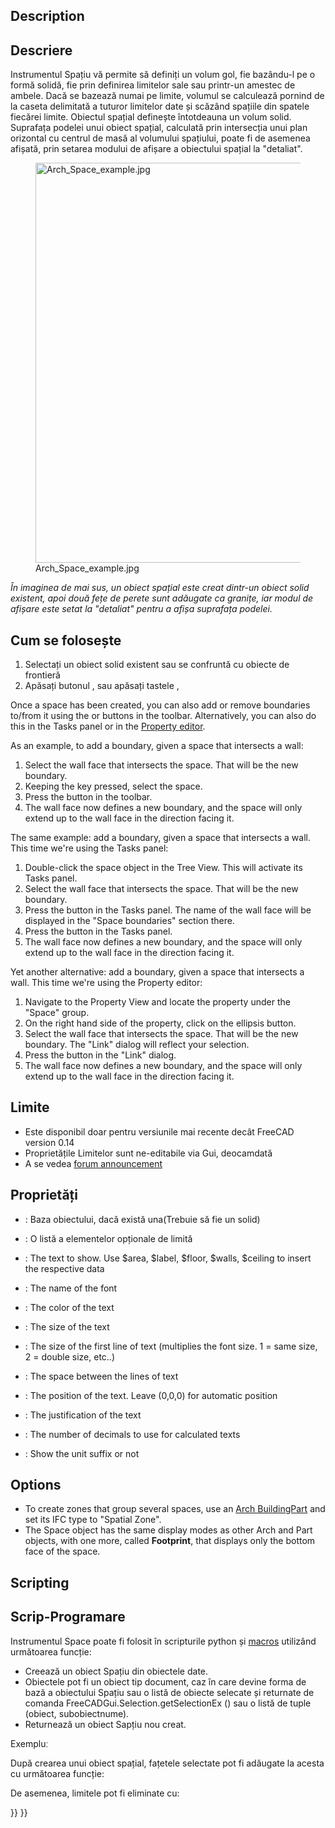 <languages/>

<div class="mw-translate-fuzzy">
{{docnav/ro
|[[Arch_Roof/ro|Roof]]
|[[Arch_Stairs/ro|Stairs]]
|[[Arch_Workbench/ro|Arch]]
|IconL=Arch_Roof.svg
|IconC=Workbench_Arch.svg
|IconR=Arch_Stairs.svg
}}
</div>

{{VeryImportantMessage|THIS COMMAND IS PART OF THE INTEGRATED [[BIM_Workbench|BIM WORKBENCH]] IN V1.0<br>
This page has been updated for that version.}}

<div class="mw-translate-fuzzy">
{{GuiCommand
|Name=Arch Space|Name/ro=Arch
|MenuLocation=Arch → Space
|Workbenches=[[Arch_Workbench/ro|Arch]]
|Shortcut={{KEY|S}} {{KEY|P}}
|SeeAlso=[[Arch Wall]], [[Arch Structure]]
|Version=0.14
}}
</div>

==Description==

<div class="mw-translate-fuzzy">
== Descriere ==
Instrumentul Spațiu vă permite să definiți un volum gol, fie bazându-l pe o formă solidă, fie prin definirea limitelor sale sau printr-un amestec de ambele. Dacă se bazează numai pe limite, volumul se calculează pornind de la caseta delimitată a tuturor limitelor date și scăzând spațiile din spatele fiecărei limite. Obiectul spațial definește întotdeauna un volum solid. Suprafața podelei unui obiect spațial, calculată prin intersecția unui plan orizontal cu centrul de masă al volumului spațiului, poate fi de asemenea afișată, prin setarea modului de afișare a obiectului spațial la "detaliat".
</div>

[[Image:Arch Space example.jpg|640px]]

<div class="mw-translate-fuzzy">
''În imaginea de mai sus, un obiect spațial este creat dintr-un obiect solid existent, apoi două fețe de perete sunt adăugate ca granițe, iar modul de afișare este setat la "detaliat" pentru a afișa suprafața podelei.''
</div>

<span id="Usage"></span>
<div class="mw-translate-fuzzy">
== Cum se folosește ==
</div>

<div class="mw-translate-fuzzy">
# Selectați un obiect solid existent sau se confruntă cu obiecte de frontieră
# Apăsați butonul {{KEY|[[Image:Arch_Space.png|16px]] [[Arch Space]]}}, sau apăsați tastele {{KEY|S}}, {{KEY|P}}
</div>

Once a space has been created, you can also add or remove boundaries to/from it using the {{Button|[[Image:Arch_Add.svg|16px]] [[Arch_Add|Add]]}} or {{Button|[[Image:Arch_Remove.svg|16px]] [[Arch_Remove|Remove]]}} buttons in the toolbar. Alternatively, you can also do this in the Tasks panel or in the [[Property_editor|Property editor]].

As an example, to add a boundary, given a space that intersects a wall:
# Select the wall face that intersects the space. That will be the new boundary.
# Keeping the {{KEY|Ctrl}} key pressed, select the space.
# Press the {{Button|[[Image:Arch_Add.svg|16px]] [[Arch_Add|Add]]}} button in the toolbar.
# The wall face now defines a new boundary, and the space will only extend up to the wall face in the direction facing it.

The same example: add a boundary, given a space that intersects a wall. This time we're using the Tasks panel:
# Double-click the space object in the Tree View. This will activate its Tasks panel.
# Select the wall face that intersects the space. That will be the new boundary.
# Press the {{Button|[[Image:Arch_Add.svg|16px]] [[Arch_Add|Add]]}} button in the Tasks panel. The name of the wall face will be displayed in the "Space boundaries" section there.
# Press the {{Button|OK}} button in the Tasks panel.
# The wall face now defines a new boundary, and the space will only extend up to the wall face in the direction facing it.

Yet another alternative: add a boundary, given a space that intersects a wall. This time we're using the Property editor:
# Navigate to the Property View and locate the {{PropertyData|Boundaries}} property under the "Space" group.
# On the right hand side of the {{PropertyData|Boundaries}} property, click on the ellipsis button.
# Select the wall face that intersects the space. That will be the new boundary. The "Link" dialog will reflect your selection.
# Press the {{Button|OK}} button in the "Link" dialog.
# The wall face now defines a new boundary, and the space will only extend up to the wall face in the direction facing it.

<span id="Limitations"></span>
<div class="mw-translate-fuzzy">
==Limite==
</div>

<div class="mw-translate-fuzzy">
* Este disponibil doar pentru versiunile mai recente decât FreeCAD version 0.14
* Proprietățile Limitelor sunt ne-editabile via Gui, deocamdată
* A se vedea [http://forum.freecadweb.org/viewtopic.php?f=9&t=4275 forum announcement]
</div>

<span id="Properties"></span>
==Proprietăți==

<div class="mw-translate-fuzzy">
* {{PropertyData|Base}}: Baza obiectului, dacă există una(Trebuie să fie un solid)
* {{PropertyData|Boundaries}}: O listă a elementelor opționale de limită
</div>

* {{PropertyView|Text}}: The text to show. Use $area, $label, $floor, $walls, $ceiling to insert the respective data
* {{PropertyView|FontName}}: The name of the font
* {{PropertyView|TextColor}}: The color of the text
* {{PropertyView|FontSize}}: The size of the text
* {{PropertyView|FirstLine}}: The size of the first line of text (multiplies the font size. 1 = same size, 2 = double size, etc..)
* {{PropertyView|LineSpacing}}: The space between the lines of text
* {{PropertyView|TextPosition}}: The position of the text. Leave (0,0,0) for automatic position
* {{PropertyView|TextAlign}}: The justification of the text
* {{PropertyView|Decimals}}: The number of decimals to use for calculated texts
* {{PropertyView|ShowUnit}}: Show the unit suffix or not

==Options==

* To create zones that group several spaces, use an [[Arch_BuildingPart|Arch BuildingPart]] and set its IFC type to "Spatial Zone".
* The Space object has the same display modes as other Arch and Part objects, with one more, called '''Footprint''', that displays only the bottom face of the space.

==Scripting==

<div class="mw-translate-fuzzy">
== Scrip-Programare ==
</div>

<div class="mw-translate-fuzzy">
Instrumentul Space poate fi folosit în scripturile python și [[macros]] utilizând următoarea funcție:
</div>

{{Code|code=
Space = makeSpace(objects=None, baseobj=None, name="Space")
}}

<div class="mw-translate-fuzzy">
* Creează un obiect Spațiu din obiectele date.
* Obiectele pot fi un obiect tip document, caz în care devine forma de bază a obiectului Spațiu sau o listă de obiecte selecate și returnate de comanda FreeCADGui.Selection.getSelectionEx () sau o listă de tuple (obiect, subobiectnume).
* Returnează un obiect Sapțiu nou creat.
</div>

Exempluː

{{Code|code=
import FreeCAD, Arch

Box = FreeCAD.ActiveDocument.addObject("Part::Box", "Box")
Box.Length = 1000
Box.Width = 1000
Box.Height = 1000

Space = Arch.makeSpace(Box)
Space.ViewObject.LineWidth = 2
FreeCAD.ActiveDocument.recompute()
}}

<div class="mw-translate-fuzzy">
După crearea unui obiect spațial, fațetele selectate pot fi adăugate la acesta cu următoarea funcție:
</div>

{{Code|code=
import FreeCAD, FreeCADGui, Draft, Arch

points = [FreeCAD.Vector(-500, 0, 0), FreeCAD.Vector(1000, 1000, 0)]
Line = Draft.makeWire(points)
Wall = Arch.makeWall(Line, width=150, height=2000)
FreeCAD.ActiveDocument.recompute()

# Select a face of the wall
selection = FreeCADGui.Selection.getSelectionEx()
Arch.addSpaceBoundaries(Space, selection)
}}

<div class="mw-translate-fuzzy">
De asemenea, limitele pot fi eliminate cu:
</div>

{{Code|code=
selection = FreeCADGui.Selection.getSelectionEx()
Arch.removeSpaceBoundaries(Space, selection)
}}


<div class="mw-translate-fuzzy">
{{docnav/ro
|[[Arch_Roof/ro|Roof/ro]]
|[[Arch_Stairs/ro|Stairs/ro]]
|[[Arch_Workbench/ro|Arch/ro]]
|IconL=Arch_Roof.svg
|IconC=Workbench_Arch.svg
|IconR=Arch_Stairs.svg
}}
</div>

{{BIM_Tools_navi{{#translation:}}}}
{{Userdocnavi{{#translation:}}}}